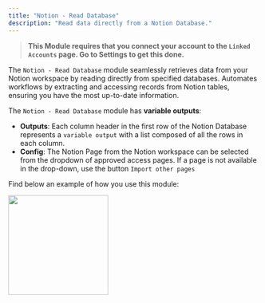 ```yaml
---
title: "Notion - Read Database"
description: "Read data directly from a Notion Database."
---
```


> **This Module requires that you connect your account to the `Linked Accounts` page. Go to Settings to get this done.**

The `Notion - Read Database` module seamlessly retrieves data from your Notion workspace by reading directly from specified databases. Automates workflows by extracting and accessing records from Notion tables, ensuring you have the most up-to-date information.

The `Notion - Read Database` module has **variable outputs**:

- **Outputs**: Each column header in the first row of the Notion Database represents a `variable output` with a list composed of all the rows in each column.
- **Config**: The Notion Page from the Notion workspace can be selected from the dropdown of approved access pages. If a page is not available in the drop-down, use the button `Import other pages`

Find below an example of how you use this module:

<img height="200" src="/images/NReaddatabase.png" />
